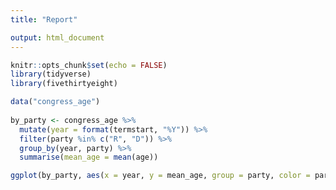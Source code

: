 ```yaml
---
title: "Report"

output: html_document
---
```


```r
knitr::opts_chunk$set(echo = FALSE)
library(tidyverse)
library(fivethirtyeight)
```


```r



data("congress_age") 
  
by_party <- congress_age %>%
  mutate(year = format(termstart, "%Y")) %>% 
  filter(party %in% c("R", "D")) %>% 
  group_by(year, party) %>% 
  summarise(mean_age = mean(age))

ggplot(by_party, aes(x = year, y = mean_age, group = party, color = party)) + geom_line() + labs(title = "Average Age of Members of Congress", subtitle = "At start of term, 1947-2013", caption = "Caption for the document") + ylim(40, 60) + theme(axis.text.x = element_text(angle = 90))
```